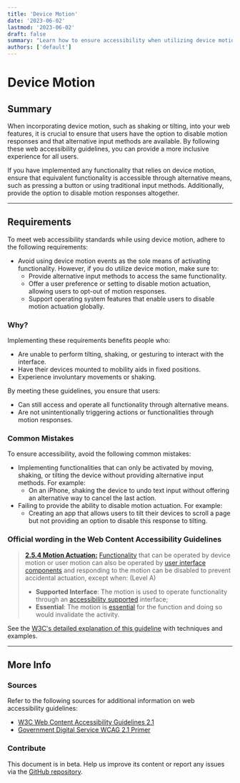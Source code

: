 ```yaml
---
title: 'Device Motion'
date: '2023-06-02'
lastmod: '2023-06-02'
draft: false
summary: "Learn how to ensure accessibility when utilizing device motion in your web features. Provide alternative input methods, options to disable motion responses, and support for user preferences."
authors: ['default']
---
```


# Device Motion

## Summary

When incorporating device motion, such as shaking or tilting, into your web features, it is crucial to ensure that users have the option to disable motion responses and that alternative input methods are available. By following these web accessibility guidelines, you can provide a more inclusive experience for all users.

If you have implemented any functionality that relies on device motion, ensure that equivalent functionality is accessible through alternative means, such as pressing a button or using traditional input methods. Additionally, provide the option to disable motion responses altogether.

---

## Requirements

To meet web accessibility standards while using device motion, adhere to the following requirements:

- Avoid using device motion events as the sole means of activating functionality. However, if you do utilize device motion, make sure to:
  - Provide alternative input methods to access the same functionality.
  - Offer a user preference or setting to disable motion actuation, allowing users to opt-out of motion responses.
  - Support operating system features that enable users to disable motion actuation globally.

### Why?

Implementing these requirements benefits people who:

- Are unable to perform tilting, shaking, or gesturing to interact with the interface.
- Have their devices mounted to mobility aids in fixed positions.
- Experience involuntary movements or shaking.

By meeting these guidelines, you ensure that users:

- Can still access and operate all functionality through alternative means.
- Are not unintentionally triggering actions or functionalities through motion responses.

### Common Mistakes

To ensure accessibility, avoid the following common mistakes:

- Implementing functionalities that can only be activated by moving, shaking, or tilting the device without providing alternative input methods. For example:
  - On an iPhone, shaking the device to undo text input without offering an alternative way to cancel the last action.
- Failing to provide the ability to disable motion actuation. For example:
  - Creating an app that allows users to tilt their devices to scroll a page but not providing an option to disable this response to tilting.

### Official wording in the Web Content Accessibility Guidelines

> [**2.5.4 Motion Actuation:**](https://www.w3.org/WAI/WCAG21/Understanding/motion-actuation.html) [Functionality](https://www.w3.org/WAI/WCAG21/Understanding/motion-actuation.html#dfn-functionality) that can be operated by device motion or user motion can also be operated by [user interface components](https://www.w3.org/WAI/WCAG21/Understanding/motion-actuation.html#dfn-user-interface-component) and responding to the motion can be disabled to prevent accidental actuation, except when: (Level A)
>
> * **Supported Interface**: The motion is used to operate functionality through an [accessibility supported](https://www.w3.org/WAI/WCAG21/Understanding/motion-actuation.html#dfn-accessibility-supported) interface;
> * **Essential**: The motion is [essential](https://www.w3.org/WAI/WCAG21/Understanding/motion-actuation.html#dfn-essential) for the function and doing so would invalidate the activity.

See the [W3C's detailed explanation of this guideline](https://www.w3.org/WAI/WCAG21/Understanding/motion-actuation.html) with techniques and examples.

---

## More Info

### Sources

Refer to the following sources for additional information on web accessibility guidelines:

- [W3C Web Content Accessibility Guidelines 2.1](https://www.w3.org/TR/WCAG21/)
- [Government Digital Service WCAG 2.1 Primer](https://alphagov.github.io/wcag-primer/)

### Contribute

This document is in beta. Help us improve its content or report any issues via the [GitHub repository](https://github.com/web-accessibility-io/web-accessibility.io).
